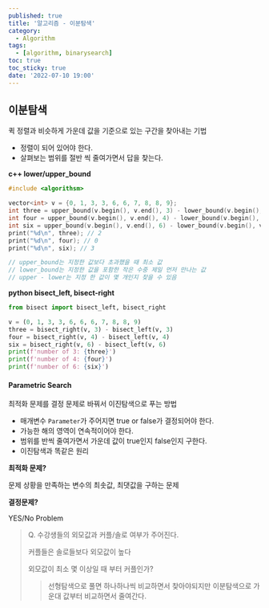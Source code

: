 ```yaml
---
published: true
title: '알고리즘 - 이분탐색'
category:
  - Algorithm
tags:
  - [algorithm, binarysearch]
toc: true
toc_sticky: true
date: '2022-07-10 19:00'
---
```


## 이분탐색

퀵 정렬과 비슷하게 가운데 값을 기준으로 있는 구간을 찾아내는 기법

- 정렬이 되어 있어야 한다.
- 살펴보는 범위를 절반 씩 줄여가면서 답을 찾는다.

**c++ lower/upper_bound**

```c++
#include <algorithsm>

vector<int> v = {0, 1, 3, 3, 6, 6, 7, 8, 8, 9};
int three = upper_bound(v.begin(), v.end(), 3) - lower_bound(v.begin(), v.end(), 3);
int four = upper_bound(v.begin(), v.end(), 4) - lower_bound(v.begin(), v.end(), 4);
int six = upper_bound(v.begin(), v.end(), 6) - lower_bound(v.begin(), v.end(), 6);
print("%d\n", three); // 2
print("%d\n", four); // 0
print("%d\n", six); // 3

// upper_bound는 지정한 값보다 초과했을 때 최소 값
// lower_bound는 지정한 값을 포함한 작은 수중 제일 먼저 만나는 값
// upper - lower는 지정 한 값이 몇 개인지 찾을 수 있음
```

**python bisect_left, bisect-right**

```python
from bisect import bisect_left, bisect_right

v = (0, 1, 3, 3, 6, 6, 6, 7, 8, 8, 9)
three = bisect_right(v, 3) - bisect_left(v, 3)
four = bisect_right(v, 4) - bisect_left(v, 4)
six = bisect_right(v, 6) - bisect_left(v, 6)
print(f'number of 3: {three}')
print(f'number of 4: {four}')
print(f'number of 6: {six}')
```

#### **Parametric Search**

최적화 문제를 결정 문제로 바꿔서 이진탐색으로 푸는 방법

- 매개변수 `Parameter`가 주어지면 true or false가 결정되어야 한다.
- 가능한 해의 영역이 연속적이어야 한다.
- 범위를 반씩 줄여가면서 가운데 값이 true인지 false인지 구한다.
- 이진탐색과 똑같은 원리

**최적화 문제?**

문제 상황을 만족하는 변수의 최솟값, 최댓값을 구하는 문제

**결정문제?**

YES/No Problem

> Q. 수강생들의 외모값과 커플/솔로 여부가 주어진다.
>
> 커플들은 솔로들보다 외모값이 높다
>
> 외모값이 최소 몇 이상일 때 부터 커플인가?
>
> > 선형탐색으로 풀면 하나하나씩 비교하면서 찾아야되지만 이분탐색으로 가운대 값부터 비교하면서 줄여간다.
